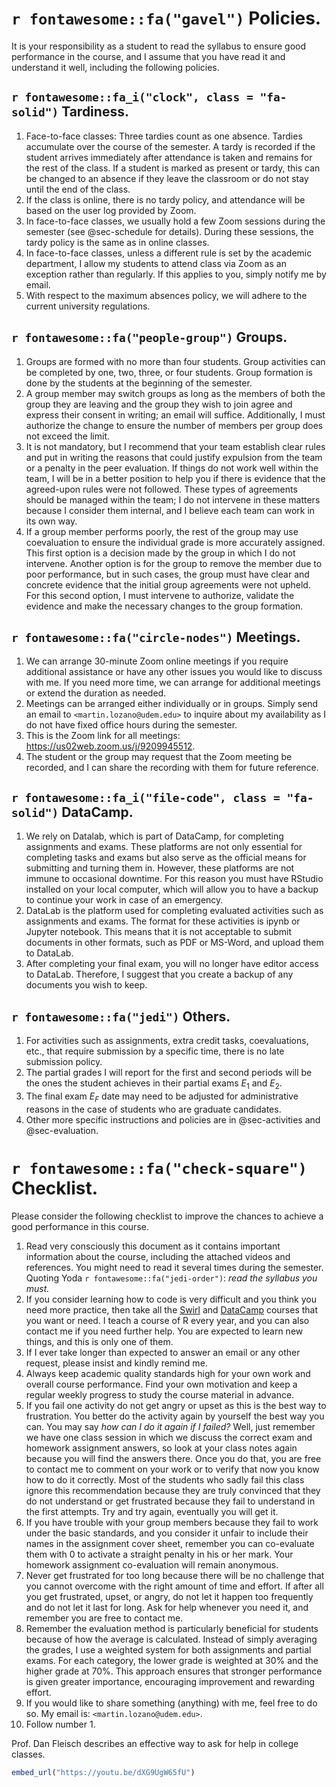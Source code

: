 # `r fontawesome::fa("gavel")` Policies. {#sec-policies}

It is your responsibility as a student to read the syllabus to ensure good performance in the course, and I assume that you have read it and understand it well, including the following policies.

## `r fontawesome::fa_i("clock", class = "fa-solid")` Tardiness.

1. Face-to-face classes: Three tardies count as one absence. Tardies accumulate over the course of the semester. A tardy is recorded if the student arrives immediately after attendance is taken and remains for the rest of the class. If a student is marked as present or tardy, this can be changed to an absence if they leave the classroom or do not stay until the end of the class.
1. If the class is online, there is no tardy policy, and attendance will be based on the user log provided by Zoom.
1. In face-to-face classes, we usually hold a few Zoom sessions during the semester (see @sec-schedule for details). During these sessions, the tardy policy is the same as in online classes.
1. In face-to-face classes, unless a different rule is set by the academic department, I allow my students to attend class via Zoom as an exception rather than regularly. If this applies to you, simply notify me by email.
1. With respect to the maximum absences policy, we will adhere to the current university regulations.


## `r fontawesome::fa("people-group")` Groups.

1. Groups are formed with no more than four students. Group activities can be completed by one, two, three, or four students. Group formation is done by the students at the beginning of the semester. 
1. A group member may switch groups as long as the members of both the group they are leaving and the group they wish to join agree and express their consent in writing; an email will suffice. Additionally, I must authorize the change to ensure the number of members per group does not exceed the limit.
1. It is not mandatory, but I recommend that your team establish clear rules and put in writing the reasons that could justify expulsion from the team or a penalty in the peer evaluation. If things do not work well within the team, I will be in a better position to help you if there is evidence that the agreed-upon rules were not followed. These types of agreements should be managed within the team; I do not intervene in these matters because I consider them internal, and I believe each team can work in its own way.
1. If a group member performs poorly, the rest of the group may use coevaluation to ensure the individual grade is more accurately assigned. This first option is a decision made by the group in which I do not intervene. Another option is for the group to remove the member due to poor performance, but in such cases, the group must have clear and concrete evidence that the initial group agreements were not upheld. For this second option, I must intervene to authorize, validate the evidence and make the necessary changes to the group formation.


## `r fontawesome::fa("circle-nodes")` Meetings.

1. We can arrange 30-minute Zoom online meetings if you require additional assistance or have any other issues you would like to discuss with me. If you need more time, we can arrange for additional meetings or extend the duration as needed.
1. Meetings can be arranged either individually or in groups. Simply send an email to <tt>`<martin.lozano@udem.edu>`</tt> to inquire about my availability as I do not have fixed office hours during the semester. 
1. This is the Zoom link for all meetings: [https://us02web.zoom.us/j/9209945512](https://us02web.zoom.us/j/9209945512).
1. The student or the group may request that the Zoom meeting be recorded, and I can share the recording with them for future reference.


## `r fontawesome::fa_i("file-code", class = "fa-solid")` DataCamp.

1. We rely on Datalab, which is part of DataCamp, for completing assignments and exams. These platforms are not only essential for completing tasks and exams but also serve as the official means for submitting and turning them in. However, these platforms are not immune to occasional downtime. For this reason you must have RStudio installed on your local computer, which will allow you to have a backup to continue your work in case of an emergency.
1. DataLab is the platform used for completing evaluated activities such as assignments and exams. The format for these activities is ipynb or Jupyter notebook. This means that it is not acceptable to submit documents in other formats, such as PDF or MS-Word, and upload them to DataLab.
1. After completing your final exam, you will no longer have editor access to DataLab. Therefore, I suggest that you create a backup of any documents you wish to keep.


## `r fontawesome::fa("jedi")` Others.

1. For activities such as assignments, extra credit tasks, coevaluations, etc., that require submission by a specific time, there is no late submission policy.
1. The partial grades I will report for the first and second periods will be the ones the student achieves in their partial exams $E_1$ and $E_2$.
1. The final exam $E_F$ date may need to be adjusted for administrative reasons in the case of students who are graduate candidates.
1. Other more specific instructions and policies are in @sec-activities and @sec-evaluation.


# `r fontawesome::fa("check-square")` Checklist.

Please consider the following checklist to improve the chances to achieve a good performance in this course.

1.  Read very consciously this document as it contains important information about the course, including the attached videos and references. You might need to read it several times during the semester. Quoting Yoda `r fontawesome::fa("jedi-order")`: *read the syllabus you must.*
1.  If you consider learning how to code is very difficult and you think you need more practice, then take all the [Swirl](https://swirlstats.com/) and [DataCamp](https://www.datacamp.com/) courses that you want or need. I teach a course of R every year, and you can also contact me if you need further help. You are expected to learn new things, and this is only one of them.
1.  If I ever take longer than expected to answer an email or any other request, please insist and kindly remind me.
1.  Always keep academic quality standards high for your own work and overall course performance. Find your own motivation and keep a regular weekly progress to study the course material in advance.
1.  If you fail one activity do not get angry or upset as this is the best way to frustration. You better do the activity again by yourself the best way you can. You may say *how can I do it again if I failed?* Well, just remember we have one class session in which we discuss the correct exam and homework assignment answers, so look at your class notes again because you will find the answers there. Once you do that, you are free to contact me to comment on your work or to verify that now you know how to do it correctly. Most of the students who sadly fail this class ignore this recommendation because they are truly convinced that they do not understand or get frustrated because they fail to understand in the first attempts. Try and try again, eventually you will get it.
1.  If you have trouble with your group members because they fail to work under the basic standards, and you consider it unfair to include their names in the assignment cover sheet, remember you can co-evaluate them with 0 to activate a straight penalty in his or her mark. Your homework assignment co-evaluation will remain anonymous.
1.  Never get frustrated for too long because there will be no challenge that you cannot overcome with the right amount of time and effort. If after all you get frustrated, upset, or angry, do not let it happen too frequently and do not let it last for long. Ask for help whenever you need it, and remember you are free to contact me.
1.  Remember the evaluation method is particularly beneficial for students because of how the average is calculated. Instead of simply averaging the grades, I use a weighted system for both assignments and partial exams. For each category, the lower grade is weighted at 30% and the higher grade at 70%. This approach ensures that stronger performance is given greater importance, encouraging improvement and rewarding effort.
1.  If you would like to share something (anything) with me, feel free to do so. My email is: <tt>`<martin.lozano@udem.edu>`</tt>.
1. Follow number 1.

Prof. Dan Fleisch describes an effective way to ask for help in college classes.

```r
embed_url("https://youtu.be/dXG9UgW65fU")
```
